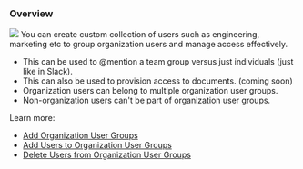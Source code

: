 ### Overview
![](/images/key-concepts/mentions-groups.png)
You can create custom collection of users such as engineering, marketing etc to group organization users and manage access effectively.
- This can be used to @mention a team group versus just individuals (just like in Slack).
- This can also be used to provision access to documents. (coming soon)
- Organization users can belong to multiple organization user groups.
- Non-organization users can't be part of organization user groups.


Learn more:
- [Add Organization User Groups](/api-reference/rest-apis/organization-user-groups/add-groups)
- [Add Users to Organization User Groups](/api-reference/rest-apis/organization-user-groups/add-users-to-group)
- [Delete Users from Organization User Groups](/api-reference/rest-apis/organization-user-groups/delete-users-from-group)